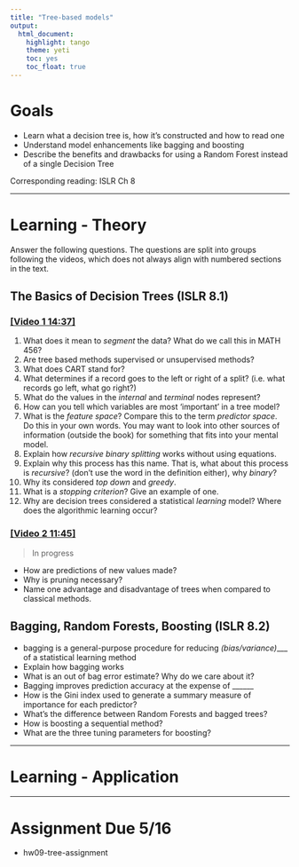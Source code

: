 ```yaml
---
title: "Tree-based models"
output:   
  html_document: 
    highlight: tango
    theme: yeti
    toc: yes
    toc_float: true
---
```



# Goals

* Learn what a decision tree is, how it's constructed and how to read one
* Understand model enhancements like bagging and boosting
* Describe the benefits and drawbacks for using a Random Forest instead of a single Decision Tree

Corresponding reading: ISLR Ch 8


----

# Learning - Theory

Answer the following questions. The questions are split into groups following the videos, which does not always align with numbered sections in the text. 

## The Basics of Decision Trees (ISLR 8.1) 

### [[Video 1 14:37]](https://www.youtube.com/watch?v=6ENTbK3yQUQ&list=PL5-da3qGB5IB23TLuA8ZgVGC8hV8ZAdGh) 

1. What does it mean to _segment_ the data? What do we call this in MATH 456? 
2. Are tree based methods supervised or unsupervised methods? 
3. What does CART stand for? 
4. What determines if a record goes to the left or right of a split? (i.e. what records go left, what go right?) 
5. What do the values in the _internal_ and _terminal_ nodes represent? 
6. How can you tell which variables are most 'important' in a tree model? 
7. What is the _feature space_? Compare this to the term _predictor space_. Do this in your own words. You may want to look into other sources of information (outside the book) for something that fits into your mental model. 
8. Explain how _recursive binary splitting_ works without using equations. 
9. Explain why this process has this name. That is, what about this process is _recursive_? (don't use the word in the definition either), why _binary_?
10. Why its considered _top down_ and _greedy_. 
11. What is a _stopping criterion_? Give an example of one. 
12. Why are decision trees considered a statistical _learning_ model? Where does the algorithmic learning occur? 


### [[Video 2 11:45]](https://www.youtube.com/watch?v=GfPR7Xhdokc&list=PL5-da3qGB5IB23TLuA8ZgVGC8hV8ZAdGh&index=2)

> In progress

* How are predictions of new values made? 
* Why is pruning necessary? 
* Name one advantage and disadvantage of trees when compared to classical methods. 





## Bagging, Random Forests, Boosting (ISLR 8.2)

* bagging is a general-purpose procedure for reducing _(bias/variance)____ of a statistical learning method
* Explain how bagging works
* What is an out of bag error estimate? Why do we care about it? 
* Bagging improves prediction accuracy at the expense of ______
* How is the Gini index used to generate a summary measure of importance for each predictor? 
* What's the difference between Random Forests and bagged trees? 
* How is boosting a sequential method? 
* What are the three tuning parameters for boosting? 


----

# Learning - Application


----


# Assignment Due 5/16

* hw09-tree-assignment

    
    
    
